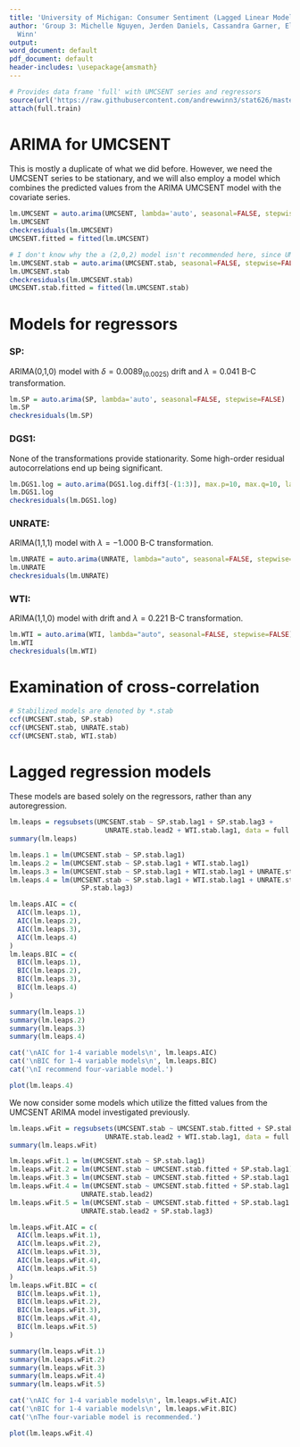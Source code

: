 ```yaml
---
title: 'University of Michigan: Consumer Sentiment (Lagged Linear Models)'
author: 'Group 3: Michelle Nguyen, Jerden Daniels, Cassandra Garner, Eli Hymson, Andrew
  Winn'
output:
word_document: default
pdf_document: default
header-includes: \usepackage{amsmath}
---
```


```r
# Provides data frame 'full' with UMCSENT series and regressors
source(url('https://raw.githubusercontent.com/andrewwinn3/stat626/master/Data/Setup.R'))
attach(full.train)
```

# ARIMA for UMCSENT
This is mostly a duplicate of what we did before. However, we need the UMCSENT series to be stationary, and we will also employ a model which combines the predicted values from the ARIMA UMCSENT model with the covariate series.
```r
lm.UMCSENT = auto.arima(UMCSENT, lambda='auto', seasonal=FALSE, stepwise = FALSE)
lm.UMCSENT
checkresiduals(lm.UMCSENT)
UMCSENT.fitted = fitted(lm.UMCSENT)

# I don't know why the a (2,0,2) model isn't recommended here, since UMCSENT.stab is produced by the recommendationded transformation in the previous code, being a (2,1,2) model with $\lambda = 2$ Box-Cox transformation.
lm.UMCSENT.stab = auto.arima(UMCSENT.stab, seasonal=FALSE, stepwise=FALSE)
lm.UMCSENT.stab
checkresiduals(lm.UMCSENT.stab)
UMCSENT.stab.fitted = fitted(lm.UMCSENT.stab)
```


# Models for regressors

### SP:
ARIMA(0,1,0) model with $\delta = 0.0089_{(0.0025)}$ drift and $\lambda = 0.041$ B-C transformation.
```r
lm.SP = auto.arima(SP, lambda='auto', seasonal=FALSE, stepwise=FALSE)
lm.SP
checkresiduals(lm.SP)
```

### DGS1:
None of the transformations provide stationarity. Some high-order residual autocorrelations end up being significant.
```r
lm.DGS1.log = auto.arima(DGS1.log.diff3[-(1:3)], max.p=10, max.q=10, lambda="auto", seasonal=FALSE, stepwise=FALSE)
lm.DGS1.log
checkresiduals(lm.DGS1.log)
```

### UNRATE:
ARIMA(1,1,1) model with $\lambda = -1.000$ B-C transformation.
```r
lm.UNRATE = auto.arima(UNRATE, lambda="auto", seasonal=FALSE, stepwise=FALSE)
lm.UNRATE
checkresiduals(lm.UNRATE)
```

### WTI:
ARIMA(1,1,0) model with drift and $\lambda = 0.221$ B-C transformation.
```r
lm.WTI = auto.arima(WTI, lambda="auto", seasonal=FALSE, stepwise=FALSE)
lm.WTI
checkresiduals(lm.WTI)
```

# Examination of cross-correlation
```r
# Stabilized models are denoted by *.stab
ccf(UMCSENT.stab, SP.stab)
ccf(UMCSENT.stab, UNRATE.stab)
ccf(UMCSENT.stab, WTI.stab)
```

# Lagged regression models
These models are based solely on the regressors, rather than any autoregression.
```r
lm.leaps = regsubsets(UMCSENT.stab ~ SP.stab.lag1 + SP.stab.lag3 +
                        UNRATE.stab.lead2 + WTI.stab.lag1, data = full.train)
summary(lm.leaps)

lm.leaps.1 = lm(UMCSENT.stab ~ SP.stab.lag1)
lm.leaps.2 = lm(UMCSENT.stab ~ SP.stab.lag1 + WTI.stab.lag1)
lm.leaps.3 = lm(UMCSENT.stab ~ SP.stab.lag1 + WTI.stab.lag1 + UNRATE.stab.lead2)
lm.leaps.4 = lm(UMCSENT.stab ~ SP.stab.lag1 + WTI.stab.lag1 + UNRATE.stab.lead2 + 
                  SP.stab.lag3)

lm.leaps.AIC = c(
  AIC(lm.leaps.1),
  AIC(lm.leaps.2),
  AIC(lm.leaps.3),
  AIC(lm.leaps.4)
)
lm.leaps.BIC = c(
  BIC(lm.leaps.1),
  BIC(lm.leaps.2),
  BIC(lm.leaps.3),
  BIC(lm.leaps.4)
)

summary(lm.leaps.1)
summary(lm.leaps.2)
summary(lm.leaps.3)
summary(lm.leaps.4)

cat('\nAIC for 1-4 variable models\n', lm.leaps.AIC)
cat('\nBIC for 1-4 variable models\n', lm.leaps.BIC)
cat('\nI recommend four-variable model.')

plot(lm.leaps.4)
```

We now consider some models which utilize the fitted values from the UMCSENT ARIMA model investigated previously.

```r
lm.leaps.wFit = regsubsets(UMCSENT.stab ~ UMCSENT.stab.fitted + SP.stab.lag1 + SP.stab.lag3 +
                        UNRATE.stab.lead2 + WTI.stab.lag1, data = full.train)
summary(lm.leaps.wFit)

lm.leaps.wFit.1 = lm(UMCSENT.stab ~ SP.stab.lag1)
lm.leaps.wFit.2 = lm(UMCSENT.stab ~ UMCSENT.stab.fitted + SP.stab.lag1)
lm.leaps.wFit.3 = lm(UMCSENT.stab ~ UMCSENT.stab.fitted + SP.stab.lag1 + WTI.stab.lag1)
lm.leaps.wFit.4 = lm(UMCSENT.stab ~ UMCSENT.stab.fitted + SP.stab.lag1 + WTI.stab.lag1 +
                  UNRATE.stab.lead2)
lm.leaps.wFit.5 = lm(UMCSENT.stab ~ UMCSENT.stab.fitted + SP.stab.lag1 + WTI.stab.lag1 +
                  UNRATE.stab.lead2 + SP.stab.lag3)

lm.leaps.wFit.AIC = c(
  AIC(lm.leaps.wFit.1),
  AIC(lm.leaps.wFit.2),
  AIC(lm.leaps.wFit.3),
  AIC(lm.leaps.wFit.4),
  AIC(lm.leaps.wFit.5)
)
lm.leaps.wFit.BIC = c(
  BIC(lm.leaps.wFit.1),
  BIC(lm.leaps.wFit.2),
  BIC(lm.leaps.wFit.3),
  BIC(lm.leaps.wFit.4),
  BIC(lm.leaps.wFit.5)
)

summary(lm.leaps.wFit.1)
summary(lm.leaps.wFit.2)
summary(lm.leaps.wFit.3)
summary(lm.leaps.wFit.4)
summary(lm.leaps.wFit.5)

cat('\nAIC for 1-4 variable models\n', lm.leaps.wFit.AIC)
cat('\nBIC for 1-4 variable models\n', lm.leaps.wFit.BIC)
cat('\nThe four-variable model is recommended.')

plot(lm.leaps.wFit.4)
```
